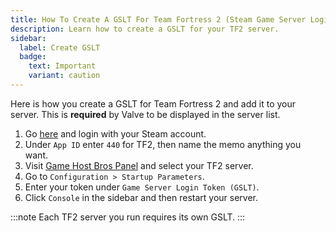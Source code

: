 ```yaml
---
title: How To Create A GSLT For Team Fortress 2 (Steam Game Server Login Token)
description: Learn how to create a GSLT for your TF2 server.
sidebar:
  label: Create GSLT
  badge:
    text: Important
    variant: caution
---
```


Here is how you create a GSLT for Team Fortress 2 and add it to your server. This is **required** by Valve to be displayed in the server list.
<Steps>
1. Go [here](https://steamcommunity.com/dev/managegameservers) and login with your Steam account.
2. Under `App ID` enter `440` for TF2, then name the memo anything you want. 
3. Visit [Game Host Bros Panel](https://panel.gamehostbros.com/) and select your TF2 server.
4. Go to `Configuration > Startup Parameters`.
5. Enter your token under `Game Server Login Token (GSLT)`. 
6. Click `Console` in the sidebar and then restart your server.
</Steps>
:::note
Each TF2 server you run requires its own GSLT.
:::